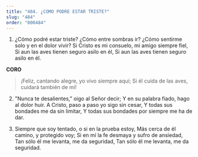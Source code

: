 ```yaml
---
title: "484. ¿COMO PODRE ESTAR TRISTE?"
slug: "484"
order: "000484"
---
```

1. ¿Cómo podré estar triste? ¿Cómo entre sombras ir?
¿Cómo sentirme solo y en el dolor vivir?
Si Cristo es mi consuelo, mi amigo siempre fiel, Si aun las aves tienen seguro asilo en él,
Si aun las aves tienen seguro asilo en él.

**CORO**

> ¡Feliz, cantando alegre, yo vivo siempre aquí; Si él cuida de las aves, cuidará también de mí!

2. "Nunca te desalientes," oigo al Señor decir; Y en su palabra fiado, hago al dolor huir.
A Cristo, paso a paso yo sigo sin cesar, Y todas sus bondades me da sin limitar,
Y todas sus bondades por siempre me ha de dar.

3. Siempre que soy tentado, o si en la prueba estoy, Más cerca de él camino, y protegido voy;
Si en mí la fe desmaya y sufro de ansiedad, Tan sólo él me levanta, me da seguridad, Tan sólo él me levanta, me da seguridad.
